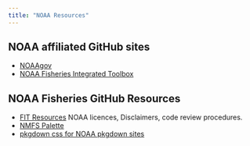 ```yaml
---
title: "NOAA Resources"
---
```


## NOAA affiliated GitHub sites

* [NOAAgov](https://github.com/NOAAGov/NOAA-Affiliated-Projects)
* [NOAA Fisheries Integrated Toolbox](https://noaa-fisheries-integrated-toolbox.github.io/)

## NOAA Fisheries GitHub Resources

* [FIT Resources](https://github.com/nmfs-fish-tools/Resources) NOAA licences, Disclaimers, code review procedures.
* [NMFS Palette](https://github.com/nmfs-general-modeling-tools/nmfspalette)
* [pkgdown css for NOAA pkgdown sites](https://github.com/nmfs-general-modeling-tools/nmfspalette/blob/main/pkgdown/extra.css)
